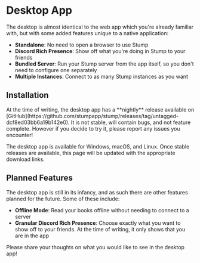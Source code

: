 
# Desktop App

The desktop is almost identical to the web app which you're already familiar with, but with some added features unique to a native application:

- **Standalone**: No need to open a browser to use Stump
- **Discord Rich Presence**: Show off what you're doing in Stump to your friends
- **Bundled Server**: Run your Stump server from the app itself, so you don't need to configure one separately
- **Multiple Instances**: Connect to as many Stump instances as you want

## Installation

<Callout emoji="🚧">
	At the time of writing, the desktop app has a **nightly** release available on
	[GitHub](https://github.com/stumpapp/stump/releases/tag/untagged-dcf8ed03bb6a19b142e0). It is not
	stable, will contain bugs, and not feature complete. However if you decide to try it, please
	report any issues you encounter!
</Callout>

The desktop app is available for Windows, macOS, and Linux. Once stable releases are available, this page will be updated with the appropriate download links.

## Planned Features

The desktop app is still in its infancy, and as such there are other features planned for the future. Some of these include:

- **Offline Mode**: Read your books offline without needing to connect to a server
- **Granular Discord Rich Presence**: Choose exactly what you want to show off to your friends. At the time of writing, it only shows that you are in the app

<Callout emoji="📣" type="info">
	Please share your thoughts on what you would like to see in the desktop app!
</Callout>
